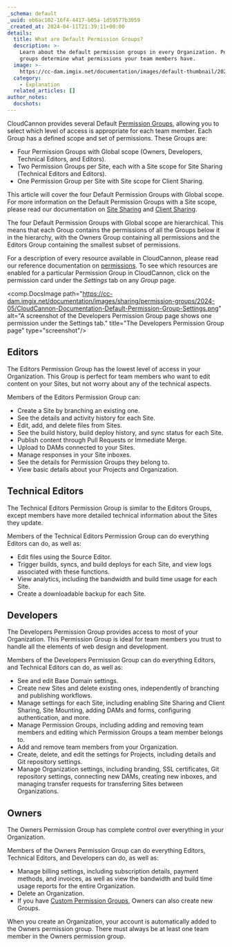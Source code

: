 ```yaml
---
_schema: default
_uuid: eb6ac102-16f4-4417-b05a-1d59577b3059
_created_at: 2024-04-11T21:39:11+00:00
details:
  title: What are Default Permission Groups?
  description: >-
    Learn about the default permission groups in every Organization. Permission
    groups determine what permissions your team members have.
  image: >-
    https://cc-dam.imgix.net/documentation/images/default-thumbnail/2023-Q4/CloudCannon-Documentation-Thumbnail.png
  category:
    - Explanation
  related_articles: []
author_notes:
  docshots:
---
```

CloudCannon provides several Default [Permission Groups](/documentation/articles/what-are-permission-groups/), allowing you to select which level of access is appropriate for each team member. Each Group has a defined scope and set of permissions. These  Groups are:

* Four Permission Groups with Global scope (Owners, Developers, Technical Editors, and Editors).
* Two Permission Groups per Site, each with a Site scope for Site Sharing (Technical Editors and Editors).
* One Permission Group per Site with Site scope for Client Sharing.

This article will cover the four Default Permission Groups with Global scope. For more information on the Default Permission Groups with a Site scope, please read our documentation on [Site Sharing](/documentation/articles/share-a-site-with-site-sharing/) and [Client Sharing](/documentation/articles/what-is-client-sharing/).

The four Default Permission Groups with Global scope are hierarchical. This means that each Group contains the permissions of all the Groups below it in the hierarchy, with the Owners Group containing all permissions and the Editors Group containing the smallest subset of permissions.

For a description of every resource available in CloudCannon, please read our reference documentation on [permissions](/documentation/articles/permissions-reference/). To see which resources are enabled for a particular Permission Group in CloudCannon, click on the permission card under the *Settings* tab on any *Group* page.

<comp.DocsImage path="https://cc-dam.imgix.net/documentation/images/sharing/permission-groups/2024-05/CloudCannon-Documentation-Default-Permission-Group-Settings.png" alt="A screenshot of the Developers Permission Group page shows one permission under the Settings tab." title="The Developers Permission Group page" type="screenshot"/>

## Editors

The Editors Permission Group has the lowest level of access in your Organization. This Group is perfect for team members who want to edit content on your Sites, but not worry about any of the technical aspects.

Members of the Editors Permission Group can:

* Create a Site by branching an existing one.
* See the details and activity history for each Site.
* Edit, add, and delete files from Sites.
* See the build history, build deploy history, and sync status for each Site.
* Publish content through Pull Requests or Immediate Merge.
* Upload to DAMs connected to your Sites.
* Manage responses in your Site inboxes.
* See the details for Permission Groups they belong to.
* View basic details about your Projects and Organization.

## Technical Editors

The Technical Editors Permission Group is similar to the Editors Groups, except members have more detailed technical information about the Sites they update.

Members of the Technical Editors Permission Group can do everything Editors can do, as well as:

* Edit files using the Source Editor.
* Trigger builds, syncs, and build deploys for each Site, and view logs associated with these functions.
* View analytics, including the bandwidth and build time usage for each Site.
* Create a downloadable backup for each Site.

## Developers

The Developers Permission Group provides access to most of your Organization. This Permission Group is ideal for team members you trust to handle all the elements of web design and development.

Members of the Developers Permission Group can do everything Editors, and Technical Editors can do, as well as:

* See and edit Base Domain settings.
* Create new Sites and delete existing ones, independently of branching and publishing workflows.
* Manage settings for each Site, including enabling Site Sharing and Client Sharing, Site Mounting, adding DAMs and forms, configuring authentication, and more.
* Manage Permission Groups, including adding and removing team members and editing which Permission Groups a team member belongs to.
* Add and remove team members from your Organization.
* Create, delete, and edit the settings for Projects, including details and Git repository settings.
* Manage Organization settings, including branding, SSL certificates, Git repository settings, connecting new DAMs, creating new inboxes, and managing transfer requests for transferring Sites between Organizations.

## Owners

The Owners Permission Group has complete control over everything in your Organization.

Members of the Owners Permission Group can do everything Editors, Technical Editors, and Developers can do, as well as:

* Manage billing settings, including subscription details, payment methods, and invoices, as well as view the bandwidth and build time usage reports for the entire Organization.
* Delete an Organization.
* If you have <a href="/documentation/articles/what-are-custom-permission-groups/" target="_blank" rel="noopener">Custom Permission Groups</a>, Owners can also create new Groups.

When you create an Organization, your account is automatically added to the Owners permission group. There must always be at least one team member in the Owners permission group.